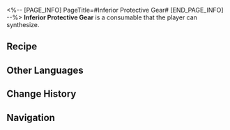 <%-- [PAGE_INFO]
PageTitle=#Inferior Protective Gear#
[END_PAGE_INFO] --%>
{{Consumable Infobox
|id          = 402006
|image       = Item Inferior Protective Gear.png
|type        = Defense Consumables
|rarity      = 3
|effect      = Upon use, immediately causes all allies to lose HP equal to 15% of their Max HP, and increases their DEF by 15% for the next battle.
|description = High-Tech protective gear that keeps the most vulnerable parts of your body from harm.<br />But its manufacturer saved on costs at the expense of quality, rendering its charging system not functional at all. It also has a revolting smell.<br />You feel more determined just by putting it on.
|effectType  = 
|effectType2 = 
|effectType3 = 
|recipe      = {{cx|Source missing}}
|source1     = [[Omni-Synthesizer]]
|source2     = 
|source3     = 
}}
{{Description|''"That's impossible. I, Sampo, do not sell counterfeits. I'm a reputable businessman after all!"''}}
'''Inferior Protective Gear''' is a consumable that the player can synthesize.

==Recipe==
{{Recipe
|type                               = Synthesis
|group                              = Consumable
|Trash                              = 3
|Mechanical Parts                   = 3
|Preservation Construction Material = 2
|sort                               = Trash;Mechanical Parts;Preservation Construction Material
}}

==Other Languages==
{{Other Languages
|en   = Inferior Protective Gear
|zhs  = 劣质护具
|zht  = 劣質護具
|ja   = 低質防具
|ko   = 조잡한 방어구
|es   = Protección chapucera
|fr   = Équipement de protection de qualité inférieure
|ru   = Защитное снаряжение низкого качества
|th   = Inferior Protective Gear
|vi   = Đồ Bảo Vệ Kém Chất Lượng
|de   = Mindere Schutzausrüstung
|id   = Inferior Protective Gear
|pt   = Equipamento de Proteção Inferior
}}

==Change History==
{{Change History|1.0}}

==Navigation==
{{Consumable Navbox}}